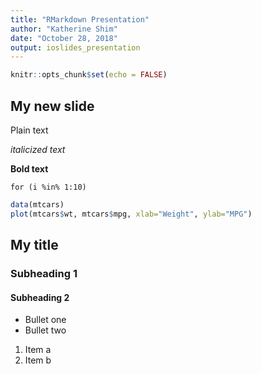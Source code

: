 ```yaml
---
title: "RMarkdown Presentation"
author: "Katherine Shim"
date: "October 28, 2018"
output: ioslides_presentation
---
```


```r
knitr::opts_chunk$set(echo = FALSE)
```

## My new slide
Plain text

*italicized text*

**Bold text**

`for (i %in% 1:10)`

```r
data(mtcars)
plot(mtcars$wt, mtcars$mpg, xlab="Weight", ylab="MPG")
```

## My title
### Subheading 1
#### Subheading 2

- Bullet one
- Bullet two

1. Item a
2. Item b